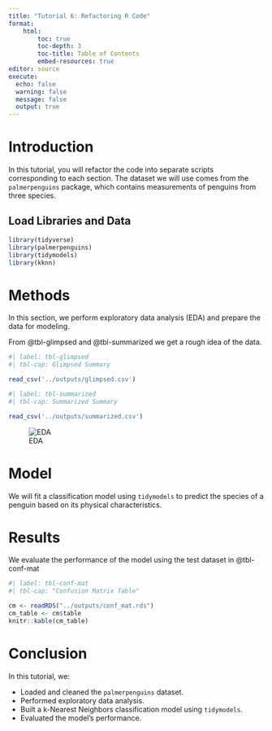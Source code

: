 ```yaml
---
title: "Tutorial 6: Refactoring R Code"
format:
    html:
        toc: true
        toc-depth: 3
        toc-title: Table of Contents
        embed-resources: true
editor: source
execute:
  echo: false
  warning: false
  message: false
  output: true
---
```


# Introduction

In this tutorial, you will refactor the code into separate scripts corresponding to each section. The dataset we will use comes from the `palmerpenguins` package, which contains measurements of penguins from three species.

## Load Libraries and Data

```r
library(tidyverse)
library(palmerpenguins)
library(tidymodels)
library(kknn)
```

# Methods

In this section, we perform exploratory data analysis (EDA) and prepare the data for modeling.

From @tbl-glimpsed and @tbl-summarized we get a rough idea of the data.
```r
#| label: tbl-glimpsed
#| tbl-cap: Glimpsed Summary

read_csv('../outputs/glimpsed.csv')
```

```r
#| label: tbl-summarized
#| tbl-cap: Summarized Summary

read_csv('../outputs/summarized.csv')
```

![EDA](../outputs/eda.png){#fig-eda}


# Model

We will fit a classification model using `tidymodels` to predict the species of a penguin based on its physical characteristics.

# Results

We evaluate the performance of the model using the test dataset in @tbl-conf-mat

```r
#| label: tbl-conf-mat
#| tbl-cap: "Confusion Matrix Table"

cm <- readRDS("../outputs/conf_mat.rds")
cm_table <- cm$table
knitr::kable(cm_table)
```

# Conclusion

In this tutorial, we:

- Loaded and cleaned the `palmerpenguins` dataset.
- Performed exploratory data analysis.
- Built a k-Nearest Neighbors classification model using `tidymodels`.
- Evaluated the model's performance.